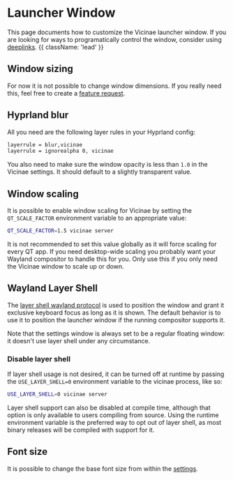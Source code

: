 
# Launcher Window

This page documents how to customize the Vicinae launcher window. If you are looking for ways to programatically control the window, consider using [deeplinks](/deeplinks#window-controls). {{ className: 'lead' }}


## Window sizing

For now it is not possible to change window dimensions. If you really need this, feel free to create a <a href={FEATURE_REQUEST_URL}>feature request</a>.

## Hyprland blur

All you need are the following layer rules in your Hyprland config:

```bash
layerrule = blur,vicinae
layerrule = ignorealpha 0, vicinae
```

You also need to make sure the window opacity is less than `1.0` in the Vicinae settings. It should default to a slightly transparent value.

## Window scaling

It is possible to enable window scaling for Vicinae by setting the `QT_SCALE_FACTOR` environment variable to an appropriate value:

```bash
QT_SCALE_FACTOR=1.5 vicinae server
```

<Note>
It is not recommended to set this value globally as it will force scaling for every QT app. If you need desktop-wide scaling you probably want your Wayland compositor to handle this for you. Only use this if you only need the Vicinae window to scale up or down.
</Note>

## Wayland Layer Shell

The [layer shell wayland protocol](https://gitlab.freedesktop.org/wlroots/wlr-protocols/-/blob/master/unstable/wlr-layer-shell-unstable-v1.xml) is used to position the window and grant it exclusive keyboard focus as long as it is shown. The default behavior is to use it to position the launcher window if the running compositor supports it.

<Note>
Note that the settings window is always set to be a regular floating window: it doesn't use layer shell under any circumstance.
</Note>

### Disable layer shell 

If layer shell usage is not desired, it can be turned off at runtime by passing the `USE_LAYER_SHELL=0` environment variable to the vicinae process, like so:

```bash
USE_LAYER_SHELL=0 vicinae server
```

<Note>
Layer shell support can also be disabled at compile time, although that option is only available to users compiling from source. Using the runtime environment variable is the preferred way
to opt out of layer shell, as most binary releases will be compiled with support for it.
</Note>


## Font size

It is possible to change the base font size from within the <a href={VICINAE_GENERAL_SETTINGS_URL}>settings</a>.
